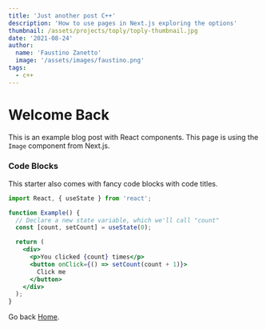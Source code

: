 ```yaml
---
title: 'Just another post C++'
description: 'How to use pages in Next.js exploring the options'
thumbnail: /assets/projects/toply/toply-thumbnail.jpg
date: '2021-08-24'
author:
  name: 'Faustino Zanetto'
  image: '/assets/images/faustino.png'
tags:
  - c++
---
```


<h1 className="text-4xl font-bold">Welcome Back</h1>

This is an example blog post with React components. This page is using the `Image` component from Next.js.

### Code Blocks

This starter also comes with fancy code blocks with code titles.

```jsx:example.jsx
import React, { useState } from 'react';

function Example() {
  // Declare a new state variable, which we'll call "count"
  const [count, setCount] = useState(0);

  return (
    <div>
      <p>You clicked {count} times</p>
      <button onClick={() => setCount(count + 1)}>
        Click me
      </button>
    </div>
  );
}
```

Go back [Home](/).
